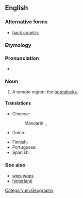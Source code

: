 {{also|back country}}
==English==
{{wikipedia}}

===Alternative forms===
* [[back country]]

===Etymology===
{{compound|back|country|lang=en}}

===Pronunciation===
* {{IPA|/ˈbækˌkʌntri/|lang=en}}

===Noun===
{{en-noun|~|backcountries}}

# A remote region; the [[boondocks]].

====Translations====
{{trans-top|remote region}}
* Chinese:
*: Mandarin: {{t+|cmn|窮鄉僻壤|sc=Hani}}, {{t+|cmn|穷乡僻壤|tr=qióngxiāngpìrǎng|sc=Hani}}
* Dutch: {{t-needed|nl}}
{{trans-mid}}
* Finnish: {{t+|fi|syrjäseutu}}
* Portuguese: {{t+|pt|mato|m}}
* Spanish: {{t|es|andurriales}}
{{trans-bottom}}

===See also===
* [[wop-wops]]
* [[hinterland]]

[[Category:en:Geography]]